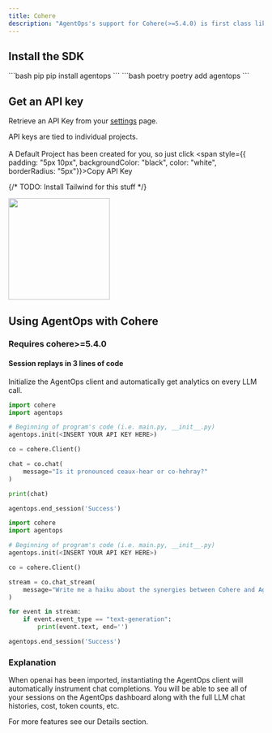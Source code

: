 ```yaml
---
title: Cohere
description: "AgentOps's support for Cohere(>=5.4.0) is first class like Jack Harlow. This is a living integration, should you need any added functionality please message us on Discord!"
---
```


## Install the SDK

<CodeGroup>
```bash pip 
pip install agentops
```
```bash poetry
poetry add agentops
```
</CodeGroup>

## Get an API key

Retrieve an API Key from your [settings](https://app.agentops.ai/settings/projects) page.

API keys are tied to individual projects.<br></br>
A Default Project has been created for you, so just click <span style={{ padding: "5px 10px", backgroundColor: "black", color: "white", borderRadius: "5px"}}>Copy API Key</span>

{/* TODO: Install Tailwind for this stuff */}

<div
  style={{ backgroundColor: "#f0f0f0", padding: "20px", borderRadius: "10px" }}
>
  <img height="200" src="/images/api-keys.png" />
</div>


## Using AgentOps with Cohere

### Requires cohere>=5.4.0

#### Session replays in 3 lines of code

Initialize the AgentOps client and automatically get analytics on every LLM call.

```python python
import cohere
import agentops

# Beginning of program's code (i.e. main.py, __init__.py)
agentops.init(<INSERT YOUR API KEY HERE>)

co = cohere.Client()

chat = co.chat(
    message="Is it pronounced ceaux-hear or co-hehray?"
)

print(chat)

agentops.end_session('Success')
```

```python python
import cohere
import agentops

# Beginning of program's code (i.e. main.py, __init__.py)
agentops.init(<INSERT YOUR API KEY HERE>)

co = cohere.Client()

stream = co.chat_stream(
    message="Write me a haiku about the synergies between Cohere and AgentOps"
)

for event in stream:
    if event.event_type == "text-generation":
        print(event.text, end='')

agentops.end_session('Success')
```

### Explanation
When openai has been imported, instantiating the AgentOps client will automatically
instrument chat completions. You will be able to see all of your sessions on the AgentOps
dashboard along with the full LLM chat histories, cost, token counts, etc.

For more features see our Details section.